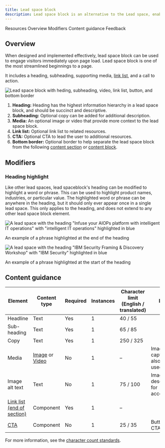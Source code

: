 ```yaml
---
title: Lead space block
description: Lead space block is an alternative to the Lead space, enabling a more streamlined first view of the page.
---
```



<ComponentDescription name="Lead space block" type="layout" />

<AnchorLinks>

<AnchorLink>Resources</AnchorLink>
<AnchorLink>Overview</AnchorLink>
<AnchorLink>Modifiers</AnchorLink>
<AnchorLink>Content guidance</AnchorLink>
<AnchorLink>Feedback</AnchorLink>

</AnchorLinks>

<ResourceLinks name="Lead space block" type="layout" />

## Overview

When designed and implemented effectively, lead space block can be used to engage visitors immediately upon page load. Lead space block is one of the most streamlined beginnings to a page.

It includes a heading, subheading, supporting media,
[link list](https://www.ibm.com/standards/carbon/web-components/?path=/story/components-linklist--default), and a call to action.

<Row>

<Column colMd={8} colLg={8}>

![Lead space block with heding, subheading, video, link list, button, and bottom border](../../images/component/lead-space-block/lead-space-block-overview.png)

</Column>

</Row>

1. **Heading:** Heading has the highest information hierarchy in a lead space block, and should be succinct and descriptive.
2. **Subheading:** Optional copy can be added for additional description.
3. **Media:** An optional image or video that provide more context to the lead space block.
4. **Link list:** Optional link list to related resources.
5. **CTA:** Optional CTA to lead the user to additional resources.
6. **Bottom border:** Optional border to help separate the lead space block from the following [content section](../components/content-section) or [content block](../components/content-block).

## Modifiers

### Heading highlight

Like other lead spaces, lead spaceblock's heading can be modified to highlight a word or phrase. This can be used to highlight product names, industries, or particular value. The highlighted word or phrase can be anywhere in the heading, but it should only ever appear once in a single lead space. This only applies to the heading, and does not extend to any other lead space block element.

<Row>

<Column colMd={6} colLg={6}>

![A lead space with the heading "Infuse your AIOPs platform with intelligent IT operations" with "intelligent IT operations" highlighted in blue](../../images/component/lead-space-block/lead-space-block-modifier-heading-highlight-01.png)

<Caption>An example of a phrase highlighted at the end of the heading</Caption>

</Column>

<Column colMd={6} colLg={6}>

![A lead space with the heading "IBM Security Framing & Discovery Workshop" with "IBM Security" highlighted in blue](../../images/component/lead-space-block/lead-space-block-modifier-heading-highlight-02.png)

<Caption>
  An example of a phrase highlighted at the start of the heading
</Caption>

</Column>

</Row>

## Content guidance

| Element                                                                                                 | Content type                                                                                                                      | Required | Instances | Character limit <br/>(English / translated) | Notes                                |
| ------------------------------------------------------------------------------------------------------- | --------------------------------------------------------------------------------------------------------------------------------- | -------- | --------- | ------------------------------------------- | ------------------------------------ |
| Headline                                                                                                | Text                                                                                                                              | Yes      | 1         | 40 / 55                                     |                                      |
| Sub-heading                                                                                             | Text                                                                                                                              | Yes      | 1         | 65 / 85                                     |                                      |
| Copy                                                                                                    | Text                                                                                                                              | Yes      | 1         | 250 / 325                                   |                                      |
| Media                                                                                                   | [Image](https://www.ibm.com/standards/carbon/components/images) or [Video](https://www.ibm.com/standards/carbon/components/video) | No       | 1         | –                                           | Image with caption may also be used. |
| Image alt text                                                                                          | Text                                                                                                                              | No       | 1         | 75 / 100                                    | Image description for accessibility. |
| [Link list (end of section)](https://www.ibm.com/standards/carbon/components/link-list/#end-of-section) | Component                                                                                                                         | Yes      | 1         | –                                           |                                      |
| [CTA](https://www.ibm.com/standards/carbon/components/cta/#button)                                      | Component                                                                                                                         | No       | 1         | 25 / 35                                     | Button style CTA only.               |

For more information, see the [character count standards](https://www.ibm.com/standards/carbon/guidelines/content#character-count-standards).

<ComponentFooter name="Lead space block" type="layout" />
